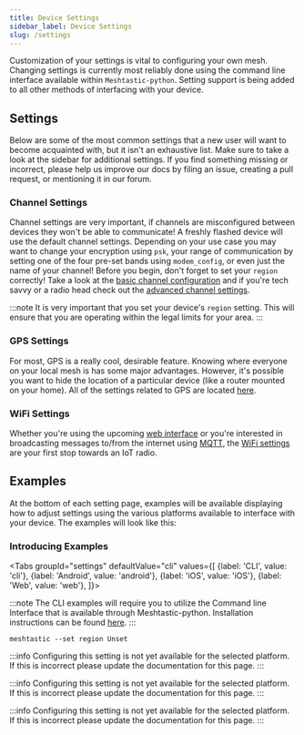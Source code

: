 ```yaml
---
title: Device Settings
sidebar_label: Device Settings
slug: /settings
---
```



Customization of your settings is vital to configuring your own mesh. Changing settings is currently most reliably done using the command line interface available within `Meshtastic-python`. Setting support is being added to all other methods of interfacing with your device.

## Settings

Below are some of the most common settings that a new user will want to become acquainted with, but it isn't an exhaustive list. Make sure to take a look at the sidebar for additional settings. If you find something missing or incorrect, please help us improve our docs by filing an issue, creating a pull request, or mentioning it in our forum.

### Channel Settings

Channel settings are very important, if channels are misconfigured between devices they won't be able to communicate! A freshly flashed device will use the default channel settings. Depending on your use case you may want to change your encryption using `psk`, your range of communication by setting one of the four pre-set bands using `modem_config`, or even just the name of your channel! Before you begin, don't forget to set your `region` correctly! Take a look at the [basic channel configuration](settings/channel) and if you're tech savvy or a radio head check out the [advanced channel settings](settings/channel-advanced).

:::note
It is very important that you set your device's `region` setting. This will ensure that you are operating within the legal limits for your area.
:::

### GPS Settings

For most, GPS is a really cool, desirable feature. Knowing where everyone on your local mesh is has some major advantages. However, it's possible you want to hide the location of a particular device (like a router mounted on your home). All of the settings related to GPS are located [here](settings/gps).

### WiFi Settings

Whether you're using the upcoming [web interface](software/web/web-app-software) or you're interested in broadcasting messages to/from the internet using [MQTT](settings/mqtt), the [WiFi settings](settings/wifi) are your first stop towards an IoT radio.

## Examples

At the bottom of each setting page, examples will be available displaying how to adjust settings using the various platforms available to interface with your device. The examples will look like this:

### Introducing Examples

<Tabs
groupId="settings"
defaultValue="cli"
values={[
{label: 'CLI', value: 'cli'},
{label: 'Android', value: 'android'},
{label: 'iOS', value: 'iOS'},
{label: 'Web', value: 'web'},
]}>
<TabItem value="cli">

:::note
The CLI examples will require you to utilize the Command line Interface that is available through Meshtastic-python. Installation instructions can be found [here](software/python/python-installation).
:::

```shell title="Example - Set Region (an important first step!)"
meshtastic --set region Unset
```

  </TabItem>
  <TabItem value="android">

:::info
Configuring this setting is not yet available for the selected platform. If this is incorrect please update the documentation for this page.
:::

  </TabItem>
  <TabItem value="iOS">

:::info
Configuring this setting is not yet available for the selected platform. If this is incorrect please update the documentation for this page.
:::

  </TabItem>
  <TabItem value="web">

:::info
Configuring this setting is not yet available for the selected platform. If this is incorrect please update the documentation for this page.
:::

  </TabItem>
</Tabs>
